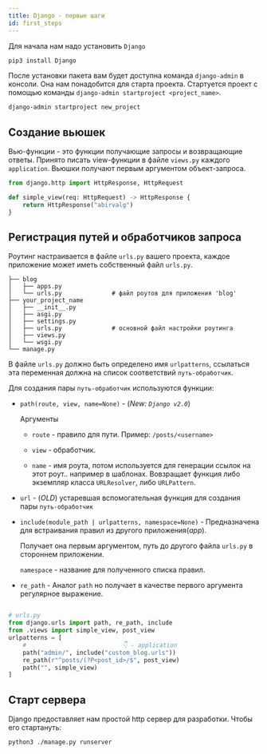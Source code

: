 ```yaml
---
title: Django - первые шаги
id: first_steps
---
```


Для начала нам надо установить `Django`

```bash
pip3 install Django
```

После установки пакета вам будет доступна команда `django-admin` в консоли. Она нам понадобится для старта проекта. Стартуется проект с помощью команды `django-admin startproject <project_name>`.

```bash
django-admin startproject new_project
```

## Создание вьюшек

Вью-функции - это функции получающие запросы и возвращающие ответы. Принято писать view-функции в файле `views.py` каждого `application`. Вьюшки получают первым аргументом объект-запроса.

```python
from django.http import HttpResponse, HttpRequest

def simple_view(req: HttpRequest) -> HttpResponse {
    return HttpResponse("abirvalg")
}
```

## Регистрация путей и обработчиков запроса

Роутинг настраивается в файле `urls.py` вашего проекта, каждое приложение может иметь собственный файл `urls.py`.

```
├── blog
│   ├── apps.py
│   └── urls.py              # файл роутов для приложения 'blog'
├── your_project_name
│   ├── __init__.py
│   ├── asgi.py
│   ├── settings.py
│   ├── urls.py              # основной файл настройки роутинга
│   ├── views.py
│   └── wsgi.py
└── manage.py
```

В файле `urls.py` должно быть определено имя `urlpatterns`, ссылаться эта переменная должна на список соответствий `путь-обработчик`.

Для создания пары `путь-обработчик` используются функции:

- `path(route, view, name=None)` - (_New: `Django v2.0`_)

  Аргументы

  - `route` - правило для пути. Пример: `/posts/<username>`

  - `view` - обработчик.
  - `name` - имя роута, потом используется для генерации ссылок на этот роут.. например в шаблонах.
    Вовзращает функция либо экземпляр класса `URLResolver`, либо `URLPattern`.

- `url` - (_OLD_) устаревшая вспомогательная функция для создания пары `путь-обработчик`
- `include(module_path | urlpatterns, namespace=None)` - Предназначена для встраивания правил из другого приложения(_app_).

  Получает она первым аргументом, путь до другого файла `urls.py` в стороннем приложении.

  `namespace` - название для полученного списка правил.

- `re_path` - Аналог `path` но получает в качестве первого аргумента регулярное выражение.

```python

# urls.py
from django.urls import path, re_path, include
from .views import simple_view, post_view
urlpatterns = [
    #                           👇 - application
    path("admin/", include("custom_blog.urls"))
    re_path(r"^posts/(?P<post_id>/$", post_view)
    path("", simple_view)
]
```

## Старт сервера

Django предоставляет нам простой http сервер для разработки. Чтобы его стартануть:
```sh
python3 ./manage.py runserver
```
